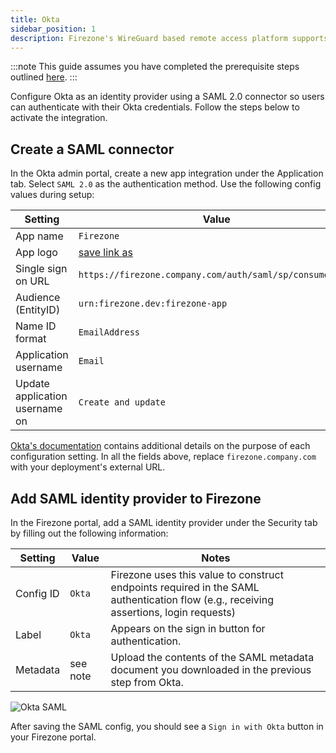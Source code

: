 ```yaml
---
title: Okta
sidebar_position: 1
description: Firezone's WireGuard based remote access platform supports using Okta as a single sign-on provider using a SAML 2.0 connector.
---
```


:::note
This guide assumes you have completed the prerequisite steps
outlined [here](/authenticate/saml).
:::

Configure Okta as an identity provider using a SAML 2.0
connector so users can authenticate with their Okta credentials.
Follow the steps below to activate the integration.

## Create a SAML connector

In the Okta admin portal, create a new app integration under
the Application tab. Select `SAML 2.0` as the authentication method.
Use the following config values during setup:

| Setting                        | Value                                                                                                                 |
|---                             |---                                                                                                                    |
| App name                       | `Firezone`                                                                                                            |
| App logo                       | [save link as](https://user-images.githubusercontent.com/52545545/155907625-a4f6c8c2-3952-488d-b244-3c37400846cf.png) |
| Single sign on URL             | `https://firezone.company.com/auth/saml/sp/consume/okta`                                                              |
| Audience (EntityID)            | `urn:firezone.dev:firezone-app`                                                                                       |
| Name ID format                 | `EmailAddress`                                                                                                        |
| Application username           | `Email`                                                                                                               |
| Update application username on | `Create and update`                                                                                                   |

[Okta's documentation](https://help.okta.com/oie/en-us/Content/Topics/Apps/Apps_App_Integration_Wizard_SAML.htm)
contains additional details on the purpose of each configuration setting. In all
the fields above, replace `firezone.company.com` with your deployment's external URL.

## Add SAML identity provider to Firezone

In the Firezone portal, add a SAML identity provider under the Security tab
by filling out the following information:

| Setting   | Value      | Notes                                                                                                                                 |
|---        |---         |---                                                                                                                                    |
| Config ID | `Okta`     | Firezone uses this value to construct endpoints required in the SAML authentication flow (e.g., receiving assertions, login requests) |
| Label     | `Okta`     | Appears on the sign in button for authentication.                                                                                     |
| Metadata  | see note   | Upload the contents of the SAML metadata document you downloaded in the previous step from Okta.                                      |

![Okta SAML](https://user-images.githubusercontent.com/52545545/201447060-e29f46d5-8511-4bdd-9a6e-2c3a38d19de9.png)

After saving the SAML config, you should see a `Sign in with Okta` button
in your Firezone portal.
